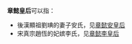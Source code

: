 '''章懿皇后'''可以指：
*後漢顯祖劉琠的妻子安氏，见[[章懿安皇后|章懿安皇后]]
*宋真宗趙恆的妃嫔李氏，见[[章懿李皇后|章懿李皇后]]

{{Disambiguation|Cat=四字皇后封号消歧义}}